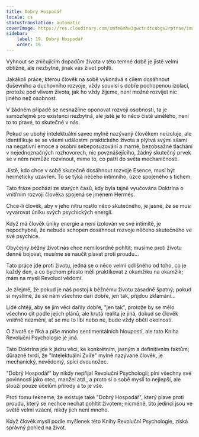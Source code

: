 ```yaml
---
title: Dobrý Hospodář
locale: cs
statusTranslation: automatic
coverImage: https://res.cloudinary.com/xmfm6mhw3gwctndtcubgx2rptnae/image/upload/v1740468922/small_cover_tratado_de_psicologia_revolucionaria_a4c0dca4e0.webp
sidebar:
    label: 19. Dobrý Hospodář
    order: 19
---
```

Vyhnout se zničujícím dopadům života v této temné době je jistě velmi obtížné, ale nezbytné, jinak vás život pohltí.

Jakákoli práce, kterou člověk na sobě vykonává s cílem dosáhnout duševního a duchovního rozvoje, vždy souvisí s dobře pochopenou izolací, protože pod vlivem života, jak ho vždy žijeme, není možné rozvíjet nic jiného než osobnost.

V žádném případě se nesnažíme oponovat rozvoji osobnosti, ta je samozřejmě pro existenci nezbytná, ale jistě je to něco čistě umělého, není to to pravé, to skutečné v nás.

Pokud se ubohý intelektuální savec mylně nazývaný člověkem neizoluje, ale identifikuje se se všemi událostmi praktického života a plýtvá svými silami na negativní emoce a osobní sebeposuzování a marné, bezobsažné tlachání v nejednoznačných rozhovorech, nic povznášejícího, žádný skutečný prvek se v něm nemůže rozvinout, mimo to, co patří do světa mechaničnosti.

Jistě, kdo chce v sobě skutečně dosáhnout rozvoje Esence, musí být hermeticky uzavřen. To se týká něčeho intimního, úzce spojeného s tichem.

Tato fráze pochází ze starých časů, kdy byla tajně vyučována Doktrína o vnitřním rozvoji člověka spojená se jménem Hermés.

Chce-li člověk, aby v jeho nitru rostlo něco skutečného, je jasné, že se musí vyvarovat úniku svých psychických energií.

Když má člověk úniky energie a není izolován ve své intimitě, je nepochybné, že nebude schopen dosáhnout rozvoje něčeho skutečného ve své psychice.

Obyčejný běžný život nás chce nemilosrdně pohltit; musíme proti životu denně bojovat, musíme se naučit plavat proti proudu...

Tato práce jde proti životu, jedná se o něco velmi odlišného od toho, co je každý den, a co bychom přesto měli praktikovat z okamžiku na okamžik; mám na mysli Revoluci vědomí.

Je zřejmé, že pokud je náš postoj k běžnému životu zásadně špatný; pokud si myslíme, že se nám všechno daří dobře, jen tak, přijdou zklamání...

Lidé chtějí, aby se jim věci dařily dobře, "jen tak", protože by se mělo všechno dít podle jejich plánů, ale krutá realita je jiná, dokud se člověk vnitřně nezmění, ať se mu to líbí nebo ne, bude vždy obětí okolností.

O životě se říká a píše mnoho sentimentálních hloupostí, ale tato Kniha Revoluční Psychologie je jiná.

Tato Doktrína jde k jádru věci, ke konkrétním, jasným a definitivním faktům; důrazně tvrdí, že "Intelektuální Zvíře" mylně nazývané člověk, je mechanický, nevědomý, spící dvounožec.

"Dobrý Hospodář" by nikdy nepřijal Revoluční Psychologii; plní všechny své povinnosti jako otec, manžel atd., a proto si o sobě myslí to nejlepší, ale slouží pouze účelům přírody a to je vše.

Proti tomu řekneme, že existuje také "Dobrý Hospodář", který plave proti proudu, který se nechce nechat pohltit životem; nicméně, tito jedinci jsou ve světě velmi vzácní, nikdy jich není mnoho.

Když člověk myslí podle myšlenek této Knihy Revoluční Psychologie, získá správný pohled na život.

